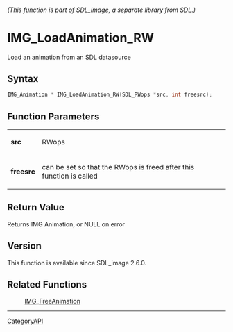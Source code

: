 ====== (This function is part of SDL_image, a separate library from SDL.) ======
= IMG_LoadAnimation_RW =

Load an animation from an SDL datasource 

== Syntax ==

<syntaxhighlight lang='c'>
IMG_Animation * IMG_LoadAnimation_RW(SDL_RWops *src, int freesrc);
</syntaxhighlight>

== Function Parameters ==

{|
|'''src'''
|RWops
|-
|'''freesrc'''
|can be set so that the RWops is freed after this function is called
|}

== Return Value ==

Returns IMG Animation, or NULL on error

== Version ==

This function is available since SDL_image 2.6.0.

== Related Functions ==

:[[IMG_FreeAnimation]]

----
[[CategoryAPI]]



